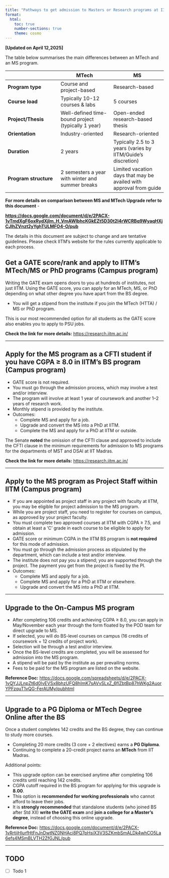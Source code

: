 ```yaml
---
title: "Pathways to get admission to Masters or Research programs at IITM"
format:
  html:
    toc: true
    number-sections: true
    theme: cosmo
---
```



**\[Updated on April 12,2025\]**

The table below summarises the main differences between an MTech and an MS program.

|  | MTech | MS |
| ----- | ----- | ----- |
| **Program type** | Course and project-based | Research-based |
| **Course load** | Typically 10-12 courses & labs | 5 courses |
| **Project/Thesis** | Well-defined time-bound project (typically 1 year) | Open-ended research-based thesis |
| **Orientation** | Industry-oriented | Research-oriented |
| **Duration** | 2 years | Typically 2.5 to 3 years (varies by IITM/Guide’s discretion) |
| **Program structure** | 2 semesters a year with winter and summer breaks | Limited vacation days that may be availed with approval from guide |

**For more details on comparison between MS and MTech Upgrade refer to this document** \- 

[**https://docs.google.com/document/d/e/2PACX-1vTmdXgF6oxRydXjIm\_H\_VmAWlbhcKGkEZt5D30t2l4rWCRBq9WyaqHXjCJlhZVnzt2yYghTULMFO4-O/pub**](https://docs.google.com/document/d/e/2PACX-1vTmdXgF6oxRydXjIm_H_VmAWlbhcKGkEZt5D30t2l4rWCRBq9WyaqHXjCJlhZVnzt2yYghTULMFO4-O/pub){target="_blank"}

The details in this document are subject to change and are tentative guidelines. Please check IITM’s website for the rules currently applicable to each process.

##  Get a GATE score/rank and apply to IITM’s MTech/MS or PhD programs (Campus program)

Writing the GATE exam opens doors to you at hundreds of institutes, not just IITM. Using the GATE score, you can apply for an MTech, MS, or PhD depending on what other degree you have apart from the BS degree.

- You will get a stipend from the institute if you join the MTech (HTTA) / MS or PhD program.

This is our most recommended option for all students as the GATE score also enables you to apply to PSU jobs.

**Check the link for more details:** [https://research.iitm.ac.in/](https://research.iitm.ac.in/)

---

##  Apply for the MS program as a CFTI student if you have CGPA ≥ 8.0 in IITM’s BS program (Campus program)

- GATE score is not required.
- You must go through the admission process, which may involve a test and/or interview.
- The program will involve at least 1 year of coursework and another 1–2 years of research work.
- Monthly stipend is provided by the institute.
- Outcomes:
  - Complete MS and apply for a job.
  - Upgrade and convert the MS into a PhD at IITM.
  - Complete the MS and apply for a PhD at IITM or outside.

The Senate **noted** the omission of the CFTI clause and approved to include the CFTI clause in the minimum requirements for admission to MS programs for the departments of MST and DSAI at IIT Madras.

**Check the link for more details:** [https://research.iitm.ac.in/](https://research.iitm.ac.in/){target="_blank"}

---

##  Apply to the MS program as Project Staff within IITM (Campus program)

- If you are appointed as project staff in any project with faculty at IITM, you may be eligible for project admission to the MS program.
- While you are project staff, you need to register for courses on campus, as approved by your project faculty.
- You must complete two approved courses at IITM with CGPA ≥ 7.5, and obtain at least a ‘C’ grade in each course to be eligible to apply for admission.
- GATE score or minimum CGPA in the IITM BS program is **not required** for this mode of admission.
- You must go through the admission process as stipulated by the department, which can include a test and/or interview.
- The institute does not pay you a stipend; you are supported through the project. The payment you get from the project is fixed by the PI.
- Outcomes:
  - Complete MS and apply for a job.
  - Complete MS and apply for a PhD at IITM or elsewhere.
  - Upgrade and convert the MS into a PhD at IITM.

---

## Upgrade to the On-Campus MS program

- After completing 106 credits and achieving CGPA ≥ 8.0, you can apply in May/November each year through the form floated by the POD team for direct upgrade to MS.
- If selected, you will do BS-level courses on campus (16 credits of coursework + 12 credits of project work).
- Selection will be through a test and/or interview.
- Once the BS-level credits are completed, you will be assessed for admission into the MS program.
- A stipend will be paid by the institute as per prevailing norms.
- Fees to be paid for the MS program are listed on the website.

**Reference Doc:** [https://docs.google.com/spreadsheets/d/e/2PACX-1vQYJJLnpZt6d0IvEVSx8bhzUFQ8hImK7sAVvSLxZ_6flZbtBp87hWKg2AuorYPFzquT1vQG-FerAUMy/pubhtml](https://docs.google.com/spreadsheets/d/e/2PACX-1vQYJJLnpZt6d0IvEVSx8bhzUFQ8hImK7sAVvSLxZ_6flZbtBp87hWKg2AuorYPFzquT1vQG-FerAUMy/pubhtml){target="_blank"}

---

## Upgrade to a PG Diploma or MTech Degree Online after the BS

Once a student completes 142 credits and the BS degree, they can continue to study more courses.

- Completing 20 more credits (3 core + 2 electives) earns a **PG Diploma**.
- Continuing to complete a 20-credit project earns an **MTech** from IIT Madras.

Additional points:

- This upgrade option can be exercised anytime after completing 106 credits until reaching 142 credits.
- CGPA cutoff required in the BS program for applying for this upgrade is **8.00**.
- This option is **recommended for working professionals** who cannot afford to leave their jobs.
- It is **strongly recommended** that standalone students (who joined BS after Std XII) **write the GATE exam** and **join a college for a Master’s degree**, instead of choosing this online upgrade.

**Reference Doc:** [https://docs.google.com/document/d/e/2PACX-1vRrtiiHlurfHtFnJnDwtNZ0NHAci8PQ7pHsiX3V3SZKmbSmALDk4whCO5La6efs4MSmBLVTH2ZfGJNL/pub](https://docs.google.com/document/d/e/2PACX-1vRrtiiHlurfHtFnJnDwtNZ0NHAci8PQ7pHsiX3V3SZKmbSmALDk4whCO5La6efs4MSmBLVTH2ZfGJNL/pub){target="_blank"}



---
## TODO

- [ ] Todo 1